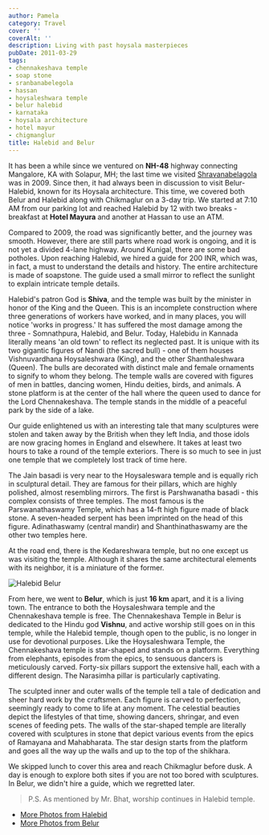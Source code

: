 ```yaml
---
author: Pamela
category: Travel
cover: ''
coverAlt: ''
description: Living with past hoysala masterpieces
pubDate: 2011-03-29
tags:
- chennakeshava temple
- soap stone
- sranbanabelegola
- hassan
- hoysaleshwara temple
- belur halebid
- karnataka
- hoysala architecture
- hotel mayur
- chigmanglur
title: Halebid and Belur
---
```



It has been a while since we ventured on **NH-48**  highway connecting  Mangalore, KA  with Solapur, MH; the last time we visited [Shravanabelagola](/blog/2009-10-18-shravanabelagola/) was in 2009. Since then, it had always been in discussion to visit Belur-Halebid, known for its Hoysala architecture. This time, we covered both Belur and Halebid along with Chikmaglur on a 3-day trip. We started at 7:10 AM from our parking lot and reached Halebid by 12 with two breaks - breakfast at **Hotel Mayura** and another at Hassan to use an ATM.

Compared to 2009, the road was significantly better, and the journey was smooth. However, there are still parts where road work is ongoing, and it is not yet a divided 4-lane highway. Around Kunigal, there are some bad potholes. Upon reaching Halebid, we hired a guide for 200 INR, which was, in fact, a must to understand the details and history. The entire architecture is made of soapstone. The guide used a small mirror to reflect the sunlight to explain intricate temple details.

Halebid's patron God is **Shiva**, and the temple was built by the minister in honor of the King and the Queen. This is an incomplete construction where three generations of workers have worked, and in many places, you will notice 'works in progress.' It has suffered the most damage among the three - Somnathpura, Halebid, and Belur. Today, Halebidu in Kannada literally means 'an old town' to reflect its neglected past. It is unique with its two gigantic figures of Nandi (the sacred bull) - one of them houses Vishnuvardhana Hoysaleshwara (King), and the other Shanthaleshwara (Queen). The bulls are decorated with distinct male and female ornaments to signify to whom they belong. The temple walls are covered with figures of men in battles, dancing women, Hindu deities, birds, and animals. A stone platform is at the center of the hall where the queen used to dance for the Lord Chennakeshava. The temple stands in the middle of a peaceful park by the side of a lake.

Our guide enlightened us with an interesting tale that many sculptures were stolen and taken away by the British when they left India, and those idols are now gracing homes in England and elsewhere. It takes at least two hours to take a round of the temple exteriors. There is so much to see in just one temple that we completely lost track of time here.

The Jain basadi is very near to the Hoysaleswara temple and is equally rich in sculptural detail. They are famous for their pillars, which are highly polished, almost resembling mirrors. The first is Parshwanatha basadi - this complex consists of three temples. The most famous is the Parswanathaswamy Temple, which has a 14-ft high figure made of black stone. A seven-headed serpent has been imprinted on the head of this figure. Adinathaswamy (central mandir) and Shanthinathaswamy are the other two temples here.

At the road end, there is the Kedareshwara temple, but no one except us was visiting the temple. Although it shares the same architectural elements with its neighbor, it is a miniature of the former.

<Image src={pic1} alt="Halebid Belur"/>

From here, we went to **Belur**, which is just **16 km** apart, and it is a living town. The entrance to both the Hoysaleshwara temple and the Chennakeshava temple is free. The Chennakeshava Temple in Belur is dedicated to the Hindu god **Vishnu**, and active worship still goes on in this temple, while the Halebid temple, though open to the public, is no longer in use for devotional purposes. Like the Hoysaleshwara Temple, the Chennakeshava temple is star-shaped and stands on a platform. Everything from elephants, episodes from the epics, to sensuous dancers is meticulously carved. Forty-six pillars support the extensive hall, each with a different design. The Narasimha pillar is particularly captivating.

The sculpted inner and outer walls of the temple tell a tale of dedication and sheer hard work by the craftsmen. Each figure is carved to perfection, seemingly ready to come to life at any moment. The celestial beauties depict the lifestyles of that time, showing dancers, shringar, and even scenes of feeding pets. The walls of the star-shaped temple are literally covered with sculptures in stone that depict various events from the epics of Ramayana and Mahabharata. The star design starts from the platform and goes all the way up the walls and up to the top of the shikhara.

We skipped lunch to cover this area and reach Chikmaglur before dusk. A day is enough to explore both sites if you are not too bored with sculptures. In Belur, we didn't hire a guide, which we regretted later.

> P.S. As mentioned by Mr. Bhat, worship continues in Halebid temple.

- [More Photos from Halebid](http://www.flickr.com/photos/santm/sets/72157638509403366/)
- [More Photos from Belur](http://www.flickr.com/photos/santm/sets/72157638509470886/)